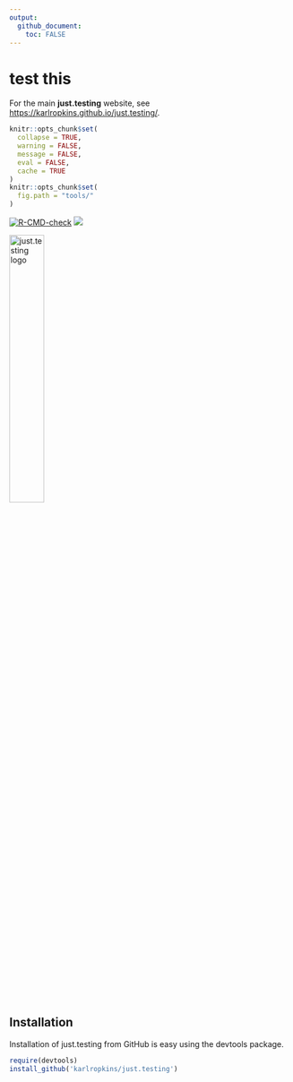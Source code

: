```yaml
---
output: 
  github_document: 
    toc: FALSE
---
```


<!-- Edit the README.Rmd only!!! The README.md is generated automatically from README.Rmd. -->

test this
========================================================

For the main **just.testing** website, see <https://karlropkins.github.io/just.testing/>.

```r
knitr::opts_chunk$set(
  collapse = TRUE,
  warning = FALSE,
  message = FALSE,
  eval = FALSE,
  cache = TRUE
)
knitr::opts_chunk$set(
  fig.path = "tools/"
)
```


[![R-CMD-check](https://github.com/davidcarslaw/openair/workflows/R-CMD-check/badge.svg)](https://github.com/davidcarslaw/openair/actions)
![](http://cranlogs.r-pkg.org/badges/grand-total/openair)


<img src="inst/jt.png" alt="just.testing logo" width="35%" />


## Installation

Installation of just.testing from GitHub is easy using the devtools
package.

```r
require(devtools)
install_github('karlropkins/just.testing')
```



